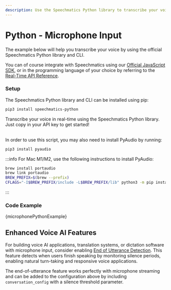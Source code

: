 ```yaml
---
description: Use the Speechmatics Python library to transcribe your voice using a microphone.
---
```



# Python - Microphone Input

The example below will help you transcribe your voice by using the official Speechmatics Python library and CLI.

You can of course integrate with Speechmatics using our [Official JavaScript SDK](https://github.com/speechmatics/speechmatics-js-sdk), or in the programming language of your choice by referring to the [Real-Time API Reference](/api-ref/realtime-transcription-websocket.mdx).

### Setup

The Speechmatics Python library and CLI can be installed using pip:

```bash
pip3 install speechmatics-python
```

Transcribe your voice in real-time using the Speechmatics Python library. Just copy in your API key to get started!<br/><br/>

In order to use this script, you may also need to install PyAudio by running:

```bash
pip3 install pyaudio
```

:::info
  For Mac M1/M2, use the following instructions to install PyAudio:
  ```bash
  brew install portaudio
  brew link portaudio
  BREW_PREFIX=$(brew --prefix)
  CFLAGS="-I$BREW_PREFIX/include -L$BREW_PREFIX/lib" python3 -m pip install pyaudio
  ```
:::


### Code Example

<CodeBlock language="python">
{microphonePythonExample}
</CodeBlock>


## Enhanced Voice AI Features

For building voice AI applications, translation systems, or dictation software with microphone input, consider enabling [End of Utterance Detection](/speech-to-text/realtime/end-of-turn#end-of-utterance-configuration). This feature detects when users finish speaking by monitoring silence periods, enabling natural turn-taking and responsive voice applications.

The end-of-utterance feature works perfectly with microphone streaming and can be added to the configuration above by including `conversation_config` with a silence threshold parameter.